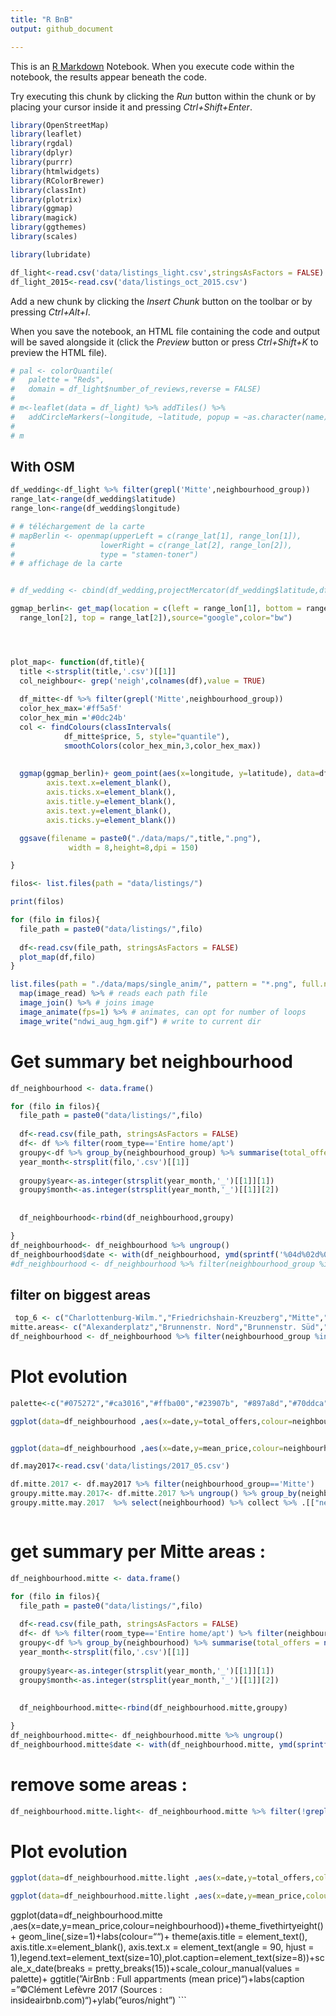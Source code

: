 ```yaml
---
title: "R BnB"
output: github_document

---
```


This is an [R Markdown](http://rmarkdown.rstudio.com) Notebook. When you execute code within the notebook, the results appear beneath the code. 

Try executing this chunk by clicking the *Run* button within the chunk or by placing your cursor inside it and pressing *Ctrl+Shift+Enter*. 
```r
library(OpenStreetMap)
library(leaflet)
library(rgdal)
library(dplyr)
library(purrr)
library(htmlwidgets)
library(RColorBrewer)
library(classInt)
library(plotrix)  
library(ggmap)
library(magick)
library(ggthemes)
library(scales)

library(lubridate)
```

```r
df_light<-read.csv('data/listings_light.csv',stringsAsFactors = FALSE)
df_light_2015<-read.csv('data/listings_oct_2015.csv')
```


Add a new chunk by clicking the *Insert Chunk* button on the toolbar or by pressing *Ctrl+Alt+I*.

When you save the notebook, an HTML file containing the code and output will be saved alongside it (click the *Preview* button or press *Ctrl+Shift+K* to preview the HTML file).
```r

# pal <- colorQuantile(
#   palette = "Reds",
#   domain = df_light$number_of_reviews,reverse = FALSE)
# 
# m<-leaflet(data = df_light) %>% addTiles() %>%
#   addCircleMarkers(~longitude, ~latitude, popup = ~as.character(name), label = ~as.character(name),stroke = FALSE, fillOpacity = 0.8,color = ~pal(number_of_reviews),radius=2) 
# 
# m
```
## With OSM
```r

df_wedding<-df_light %>% filter(grepl('Mitte',neighbourhood_group))
range_lat<-range(df_wedding$latitude)
range_lon<-range(df_wedding$longitude)

# # téléchargement de la carte
# mapBerlin <- openmap(upperLeft = c(range_lat[1], range_lon[1]), 
#                   lowerRight = c(range_lat[2], range_lon[2]), 
#                   type = "stamen-toner")
# # affichage de la carte


# df_wedding <- cbind(df_wedding,projectMercator(df_wedding$latitude,df_wedding$longitude))

```

```r
ggmap_berlin<- get_map(location = c(left = range_lon[1], bottom = range_lat[1], right =
  range_lon[2], top = range_lat[2]),source="google",color="bw")





```

```r
plot_map<- function(df,title){
  title <-strsplit(title,'.csv')[[1]]
  col_neighbour<- grep('neigh',colnames(df),value = TRUE)
  
  df_mitte<-df %>% filter(grepl('Mitte',neighbourhood_group))
  color_hex_max='#ff5a5f'
  color_hex_min ='#0dc24b'
  col <- findColours(classIntervals(
            df_mitte$price, 5, style="quantile"),
            smoothColors(color_hex_min,3,color_hex_max)) 
  
  
  ggmap(ggmap_berlin)+ geom_point(aes(x=longitude, y=latitude), data=df_mitte, col=color_hex_max)+ggtitle(title)+theme(plot.title = element_text(size = 40, face = "bold"))+  theme(axis.title.x=element_blank(),
        axis.text.x=element_blank(),
        axis.ticks.x=element_blank(),
        axis.title.y=element_blank(),
        axis.text.y=element_blank(),
        axis.ticks.y=element_blank())

  ggsave(filename = paste0("./data/maps/",title,".png"),
             width = 8,height=8,dpi = 150)

}
```

```r
filos<- list.files(path = "data/listings/")

print(filos)
```

```r
for (filo in filos){
  file_path = paste0("data/listings/",filo)
  
  df<-read.csv(file_path, stringsAsFactors = FALSE)
  plot_map(df,filo)
}
```



```r
list.files(path = "./data/maps/single_anim/", pattern = "*.png", full.names = T) %>% 
  map(image_read) %>% # reads each path file
  image_join() %>% # joins image
  image_animate(fps=1) %>% # animates, can opt for number of loops
  image_write("ndwi_aug_hgm.gif") # write to current dir
```
# Get summary bet neighbourhood
```r

df_neighbourhood <- data.frame()

for (filo in filos){
  file_path = paste0("data/listings/",filo)
  
  df<-read.csv(file_path, stringsAsFactors = FALSE)
  df<- df %>% filter(room_type=='Entire home/apt')
  groupy<-df %>% group_by(neighbourhood_group) %>% summarise(total_offers = n(), mean_price=mean(price))
  year_month<-strsplit(filo,'.csv')[[1]]
  
  groupy$year<-as.integer(strsplit(year_month,'_')[[1]][1])
  groupy$month<-as.integer(strsplit(year_month,'_')[[1]][2])
 
  
  df_neighbourhood<-rbind(df_neighbourhood,groupy)

}
df_neighbourhood<- df_neighbourhood %>% ungroup()
df_neighbourhood$date <- with(df_neighbourhood, ymd(sprintf('%04d%02d%02d', year, month, 1)))
#df_neighbourhood <- df_neighbourhood %>% filter(neighbourhood_group %in% c())
```

## filter on biggest areas
```r
 top_6 <- c("Charlottenburg-Wilm.","Friedrichshain-Kreuzberg","Mitte","Neukölln","Pankow","Tempelhof - Schöneberg")
mitte.areas<- c("Alexanderplatz","Brunnenstr. Nord","Brunnenstr. Süd","Moabit Ost","Moabit West","Osloer Straße" , "Parkviertel",       "Regierungsviertel","Tiergarten Süd","Wedding Zentrum")
df_neighbourhood <- df_neighbourhood %>% filter(neighbourhood_group %in% top_6)

```
# Plot evolution
```r
palette<-c("#075272","#ca3016","#ffba00","#23907b", "#897a8d","#70ddca")

ggplot(data=df_neighbourhood ,aes(x=date,y=total_offers,colour=neighbourhood_group))+theme_fivethirtyeight()+ geom_line(,size=1)+labs(colour="")+ theme(axis.title = element_text(),axis.title.x=element_blank(), axis.text.x = element_text(angle = 90, hjust = 1),legend.text=element_text(size=10),plot.caption=element_text(size=8))+scale_x_date(breaks = pretty_breaks(15))+scale_colour_manual(values = palette)+ ggtitle("Berlin : Full appartments")+labs(caption = "©Clément Lefèvre 2017 (Sources : insideairbnb.com)")+ylab("online offers")


ggplot(data=df_neighbourhood ,aes(x=date,y=mean_price,colour=neighbourhood_group))+theme_fivethirtyeight()+ geom_line(,size=1)+labs(colour="")+ theme(axis.title = element_text(), axis.title.x=element_blank(), axis.text.x = element_text(angle = 90, hjust = 1),legend.text=element_text(size=10),plot.caption=element_text(size=8))+scale_x_date(breaks = pretty_breaks(15))+scale_colour_manual(values = palette)+ ggtitle("Berlin : Full appartments")+labs(caption = "©Clément Lefèvre 2017 (Sources : insideairbnb.com)")+ylab("euros/night")
```
```r
df.may2017<-read.csv('data/listings/2017_05.csv')

df.mitte.2017 <- df.may2017 %>% filter(neighbourhood_group=='Mitte')
groupy.mitte.may.2017<- df.mitte.2017 %>% ungroup() %>% group_by(neighbourhood) %>% summarise(total= n())
groupy.mitte.may.2017  %>% select(neighbourhood) %>% collect %>% .[["neighbourhood"]]



```


# get summary per Mitte areas :
```r
df_neighbourhood.mitte <- data.frame()

for (filo in filos){
  file_path = paste0("data/listings/",filo)
  
  df<-read.csv(file_path, stringsAsFactors = FALSE)
  df<- df %>% filter(room_type=='Entire home/apt') %>% filter(neighbourhood %in% mitte.areas)
  groupy<-df %>% group_by(neighbourhood) %>% summarise(total_offers = n(), mean_price=mean(price))
  year_month<-strsplit(filo,'.csv')[[1]]
  
  groupy$year<-as.integer(strsplit(year_month,'_')[[1]][1])
  groupy$month<-as.integer(strsplit(year_month,'_')[[1]][2])
 
  
  df_neighbourhood.mitte<-rbind(df_neighbourhood.mitte,groupy)

}
df_neighbourhood.mitte<- df_neighbourhood.mitte %>% ungroup()
df_neighbourhood.mitte$date <- with(df_neighbourhood.mitte, ymd(sprintf('%04d%02d%02d', year, month, 1)))
```
# remove some areas :

```r
df_neighbourhood.mitte.light<- df_neighbourhood.mitte %>% filter(!grepl("Moabit|Tier|Park",neighbourhood))
```


# Plot evolution
```r
ggplot(data=df_neighbourhood.mitte.light ,aes(x=date,y=total_offers,colour=neighbourhood))+theme_fivethirtyeight()+ geom_line(,size=1)+labs(colour="")+ theme(axis.title = element_text(),axis.title.x=element_blank(), axis.text.x = element_text(angle = 90, hjust = 1),legend.text=element_text(size=10),plot.caption=element_text(size=8))+scale_x_date(breaks = pretty_breaks(15))+ ggtitle("Mitte : Full appartments")+labs(caption = "©Clément Lefèvre 2017 (Sources : insideairbnb.com)")+ylab("online offers")+scale_colour_manual(values = palette)

ggplot(data=df_neighbourhood.mitte.light ,aes(x=date,y=mean_price,colour=neighbourhood))+theme_fivethirtyeight()+ geom_line(,size=1)+labs(colour="")+ theme(axis.title = element_text(),axis.title.x=element_blank(), axis.text.x = element_text(angle = 90, hjust = 1),legend.text=element_text(size=10),plot.caption=element_text(size=8))+scale_x_date(breaks = pretty_breaks(15))+ ggtitle("Mitte: Full appartments")+labs(caption = "©Clément Lefèvre 2017 (Sources : insideairbnb.com)")+ylab("euros/night")+scale_colour_manual(values = palette)


```

ggplot(data=df_neighbourhood.mitte ,aes(x=date,y=mean_price,colour=neighbourhood))+theme_fivethirtyeight()+ geom_line(,size=1)+labs(colour="")+ theme(axis.title = element_text(), axis.title.x=element_blank(), axis.text.x = element_text(angle = 90, hjust = 1),legend.text=element_text(size=10),plot.caption=element_text(size=8))+scale_x_date(breaks = pretty_breaks(15))+scale_colour_manual(values = palette)+ ggtitle("AirBnb : Full appartments (mean price)")+labs(caption = "©Clément Lefèvre 2017 (Sources : insideairbnb.com)")+ylab("euros/night")
```
